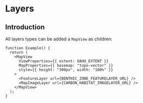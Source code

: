 # Layers

## Introduction

All layers types can be added a `MapView` as children:

```tsx live
function Example() {
  return (
    <MapView
      ViewProperties={{ extent: OAHU_EXTENT }}
      MapProperties={{ basemap: "topo-vector" }}
      style={{ height: "300px", width: "100%" }}
    >
      <FeatureLayer url={BENTHIC_ZONE_FEATURELAYER_URL} />
      <MapImageLayer url={CARBON_HABITAT_IMAGELAYER_URL} />
    </MapView>
  );
}
```
